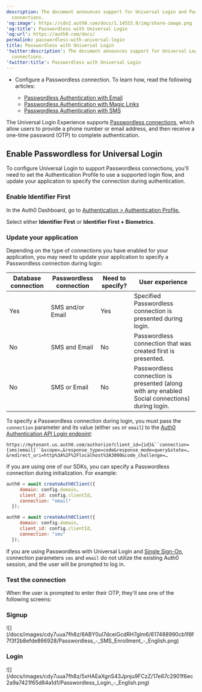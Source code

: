 ```yaml
---
description: The document announces support for Universal Login and Passwordless
  connections.
'og:image': https://cdn2.auth0.com/docs/1.14553.0/img/share-image.png
'og:title': Passwordless with Universal Login
'og:url': https://auth0.com/docs/
permalink: passwordless-with-universal-login
title: Passwordless with Universal Login
'twitter:description': The document announces support for Universal Login and Passwordless
  connections.
'twitter:title': Passwordless with Universal Login
---
```

<Card title="Before you start">

* Configure a Passwordless connection. To learn how, read the following articles:

  + [Passwordless Authentication with Email](/docs/authenticate/passwordless/authentication-methods/email-otp)
  + [Passwordless Authentication with Magic Links](/docs/authenticate/passwordless/authentication-methods/email-magic-link)
  + [Passwordless Authentication with SMS](/docs/authenticate/passwordless/authentication-methods/sms-otp)

</Card>

The <Tooltip tip="Universal Login: Your application redirects to Universal Login, hosted on Auth0's Authorization Server, to verify a user's identity." cta="View Glossary" href="/docs/glossary?term=Universal+Login">Universal Login</Tooltip> Experience supports [Passwordless connections](/docs/authenticate/passwordless), which allow users to provide a phone number or email address, and then receive a one-time password (OTP) to complete authentication.

## Enable Passwordless for Universal Login

To configure Universal Login to support <Tooltip tip="Passwordless: Form of authentication that does not rely on a password as the first factor." cta="View Glossary" href="/docs/glossary?term=Passwordless">Passwordless</Tooltip> connections, you'll need to set the Authentication Profile to use a supported login flow, and update your application to specify the connection during authentication.

### Enable Identifier First

In the <Tooltip tip="Auth0 Dashboard: Auth0's main product to configure your services." cta="View Glossary" href="/docs/glossary?term=Auth0+Dashboard">Auth0 Dashboard</Tooltip>, go to [Authentication > Authentication Profile.](https://manage.auth0.com/?/authentication-profiles)

Select either **Identifier First** or **Identifier First + Biometrics**.

### Update your application

Depending on the type of connections you have enabled for your application, you may need to update your application to specify a Passwordless connection during login:

<table class="table"><thead>
<tr>
<th><strong>Database connection</strong></th>
<th><strong>Passwordless connection</strong></th>
<th><strong>Need to specify?</strong></th>
<th><strong>User experience</strong></th>
</tr>
</thead>
<tbody>
<tr>
<td>Yes</td>
<td>SMS and/or Email</td>
<td>Yes</td>
<td>Specified Passwordless connection is presented during login.</td>
</tr>
<tr>
<td>No</td>
<td>SMS and Email</td>
<td>No</td>
<td>Passwordless connection that was created first is presented.</td>
</tr>
<tr>
<td>No</td>
<td>SMS or Email</td>
<td>No</td>
<td>Passwordless connection is presented (along with any enabled Social connections) during login.</td>
</tr>
</tbody>
</table>

To specify a Passwordless connection during login, you must pass the `connection` parameter and its value (either `sms` or `email`) to the [Auth0 Authentication API Login endpoint](https://auth0.com/docs/api/authentication#login):

`https://mytenant.us.auth0.com/authorize?client_id={id}&``connection={sms|email}``&scope=…&response_type=code&response_mode=query&state=…&redirect_uri=http%3A%2F%2Flocalhost%3A3000&code_challenge=…`

If you are using one of our SDKs, you can specify a Passwordless connection during initialization. For example:

```js lines
auth0 = await createAuth0Client({
     domain: config.domain,
     client_id: config.clientId,
     connection: "email"
  });

auth0 = await createAuth0Client({
     domain: config.domain,
     client_id: config.clientId,
     connection: "sms"
  });
```






<Callout icon="file-lines" color="#0EA5E9" iconType="regular">

If you are using Passwordless with Universal Login and [Single Sign-On](/docs/authenticate/single-sign-on), connection parameters `sms` and `email` do not utilize the existing Auth0 session, and the user will be prompted to log in.

</Callout>

### Test the connection

When the user is prompted to enter their OTP, they'll see one of the following screens:

### Signup

<Frame>![](/docs/images/cdy7uua7fh8z/6ABY0ul7dceiGcdRH7glm6/617488990cb1f8f7f3f2b8efde866928/Passwordless_-_SMS_Enrollment_-_English.png)</Frame>

### Login

<Frame>![](/docs/images/cdy7uua7fh8z/5xHAEaXgnS43Jpnju9FCzZ/17e67c2901f6ec2a9a7421f65d84a1d1/Passwordless_Login_-_English.png)</Frame>